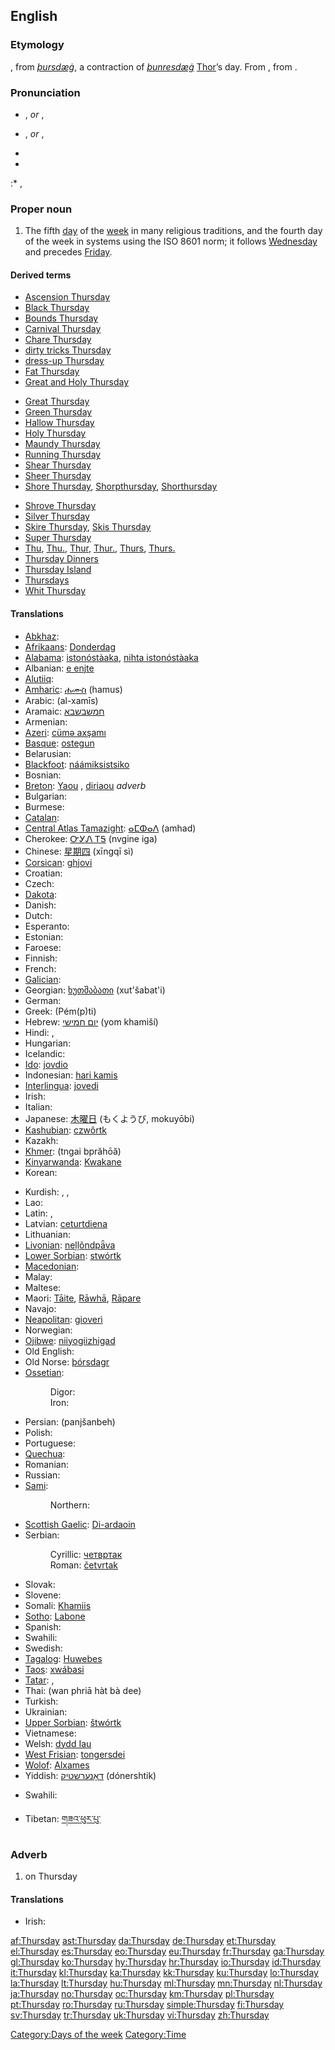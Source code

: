 {{wikipedia|dab=thursday (disambiguation)|thursday}}
{{wikipedia|Week-day names}}
==English==

===Etymology===
{{etyl|enm}}, from {{etyl|ang}} ''[[þursdæġ]]'', a contraction of ''[[þunresdæġ]]'' [[Thor]]’s day. From {{proto|Germanic|thonaras daga-}}, from   {{proto|Indo-European|(s)tene-|to thunder}}.

===Pronunciation===
* {{a|UK}} {{IPA|/ˈθɜ:zdeɪ/}}, {{SAMPA|/"T3:zdeI/}} ''or'' {{IPA|/ˈθɜ:zdi/}}, {{SAMPA|/"T3:zdi/}}
* {{a|US}} {{IPA|/ˈθɝzdeɪ/}}, {{SAMPA|/"T3`zdeI/}} ''or'' {{IPA|/ˈθɝzdi/}}, {{SAMPA|/"T3`zdi/}}
* {{audio|en-us-Thursday.ogg|Audio (US)}}
* {{audio|En-uk-Thursday.ogg|Audio (UK)}}
:* {{rhymes|ɜ:(r)zdeɪ}}, {{rhymes|ɜ:(r)zdi}}

===Proper noun===
{{en-proper noun|s}}

# The fifth [[day]] of the [[week]] in many religious traditions, and the fourth day of the week in systems using the ISO 8601 norm; it follows [[Wednesday]] and precedes [[Friday]].
<!-- probably just an attributive use of the noun: # An appointment, person, or feeling associated with this day of the week.-->

====Derived terms====
{{top3}}
* [[Ascension Thursday]]
* [[Black Thursday]]
* [[Bounds Thursday]]
* [[Carnival Thursday]]
* [[Chare Thursday]]
* [[dirty tricks Thursday]]
* [[dress-up Thursday]]
* [[Fat Thursday]]
* [[Great and Holy Thursday]]
{{mid3}}
* [[Great Thursday]]
* [[Green Thursday]]
* [[Hallow Thursday]]
* [[Holy Thursday]]
* [[Maundy Thursday]]
* [[Running Thursday]]
* [[Shear Thursday]]
* [[Sheer Thursday]]
* [[Shore Thursday]], [[Shorpthursday]], [[Shorthursday]]
{{mid3}}
* [[Shrove Thursday]]
* [[Silver Thursday]]
* [[Skire Thursday]], [[Skis Thursday]]
* [[Super Thursday]]
* [[Thu]], [[Thu.]], [[Thur]], [[Thur.]], [[Thurs]], [[Thurs.]]
* [[w:Thursday Dinners|Thursday Dinners]]
* [[w:Thursday Island|Thursday Island]]
* [[Thursdays]]<!--adverb-->
* [[Whit Thursday]]
{{bottom}}

====Translations====
{{trans-top|day of the week}}
* [[Abkhaz]]: {{Cyrl|[[аҧшьаш]]}} {{IPAchar|(aṗṣ̌aš)}}
* [[Afrikaans]]: [[Donderdag]]
* [[Alabama]]: [[istonóstàaka]], [[nihta istonóstàaka]]
* Albanian: [[e enjte]]
* [[Alutiiq]]: {{tø|ems|Staamiin}}
* [[Amharic]]: [[ሐሙስ]] (hamus)
* Arabic: {{Arab|[[الخميس]]}} (al-xamīs)
* Aramaic: [[חמשבשבא]]
* Armenian: {{t+|hy|հինգշաբթի|tr=hingšabt'i}}
* [[Azeri]]: [[cümə axşamı]]
* [[Basque]]: [[ostegun]]
* Belarusian: {{t-|be|чацвер|m|xs=Belarusian}}
* [[Blackfoot]]: [[náámiksistsiko]]
* Bosnian: {{t+|bs|četvrtak|m}}
* [[Breton]]: [[Yaou]] {{m}}, [[diriaou]] ''adverb'' <!-- move this to [[Thursdays]] once it is created-->
* Bulgarian: {{t+|bg|четвъртък|m|tr=četvărtăk}}
* Burmese: {{t-|my|ကြာသပတေး|tr=kyatha.pa.de:|sc=Mymr|xs=Burmese}}
* [[Catalan]]: {{t+|ca|dijous|m}}
* [[Central Atlas Tamazight]]: [[ⴰⵎⵀⴰⴷ]] (amhad)
* Cherokee: [[ᏅᎩᏁ ᎢᎦ]] (nvgine iga)
* Chinese: [[星期四]] (xīngqī sì)
* [[Corsican]]: [[ghjovi]]
* Croatian: {{t+|hr|četvrtak}}
* Czech: {{t+|cs|čtvrtek|m}}
* [[Dakota]]: {{tø|dak|Aŋpetuitopa}}
* Danish: {{t+|da|torsdag}}
* Dutch: {{t+|nl|donderdag|m}}
* Esperanto: {{t+|eo|ĵaŭdo|xs=Esperanto}}
* Estonian: {{t+|et|neljapäev}}
* Faroese: {{t-|fo|hósdagur|m|xs=Faroese}}
* Finnish: {{t+|fi|torstai}}
* French: {{t+|fr|jeudi|m}}
* [[Galician]]: {{t+|gl|xoves|m|xs=Galician}}
* Georgian: [[ხუთშაბათი]] (xut'šabat'i)
* German: {{t+|de|Donnerstag|m}}
* Greek: {{t+|el|Πέμπτη|f}} (Pém(p)ti)
* Hebrew: [[יום חמישי]] (yom khamiší)
* Hindi: {{t+|hi|गुरूवार|tr=gurūvār|xs=Hindi}}, {{t+|hi|बृहस्पतिवार|tr=brhaspativār|xs=Hindi}}
* Hungarian: {{t+|hu|csütörtök}}
* Icelandic: {{t+|is|fimmtudagur|m}}
* [[Ido]]: [[jovdio]]
* Indonesian: [[hari kamis]]
* [[Interlingua]]: [[jovedi]]
* Irish: {{t+|ga|Déardaoin|m|xs=Irish}}
* Italian: {{t+|it|giovedì|m}}
* Japanese: [[木曜日]] (もくようび, mokuyōbi)
* [[Kashubian]]: [[czwôrtk]] {{m}}
* Kazakh: {{t+|kk|бейсенбі|sc=Cyrl|xs=Kazakh}}
* [[Khmer]]: {{Khmr|[[ព្រហស្បតិ៍]]}} (tngai bprăhōă)
* [[Kinyarwanda]]: [[Kwakane]]
* Korean: {{t+|ko|목요일|tr=mogyoil|sc=KOchar}}
{{trans-mid}}
* Kurdish: {{t+|ku|pêncşem|f}}, {{ku-Arab|[[پێنجشه‌م]]}}, {{ku-Arab|[[پێنجشه‌مه‌]]}}
* Lao: {{t+|lo|ວັນພະຫັດ|wan-pha-hat|sc=Laoo|xs=Lao}}
* Latin: {{t+|la|dies Iovis}}, {{t-|la|dies Jovis}}
* Latvian: [[ceturtdiena]]
* Lithuanian: {{t+|lt|ketvirtadienis|m|xs=Lithuanian}}
* [[Livonian]]: [[neļļõndpǟva]]
* [[Lower Sorbian]]: [[stwórtk]] {{m}}
* [[Macedonian]]: {{t+|mk|четврток|m|tr=čétvrtok}}
* Malay: {{t+|ms|Khamis|xs=Malay}}
* Maltese: {{t-|mt|il-Ħamis|xs=Maltese}}
* Maori: [[Tāite]], [[Rāwhā]], [[Rāpare]]
* Navajo: {{tø|nv|Dį́ʼíjį́ Ndaʼanish}}
* [[Neapolitan]]: [[gioverì]]
* Norwegian: {{t+|no|torsdag}}
* [[Ojibwe]]: [[niiyogiizhigad]]
* Old English: {{t-|ang|þunresdæġ|m|xs=Old English}}
* Old Norse: [[þórsdagr]] {{m}}
* [[Ossetian]]:
*: Digor: {{tø|os|цуппæрæн|tr=cuppæræn|sc=Cyrl|xs=Ossetian}}
*: Iron: {{tø|os|цыппæрæм|tr=cyppæræm|sc=Cyrl|xs=Ossetian}}
* Persian: {{fa-Arab|[[پنج‌شنبه]]}} (panjšanbeh)
* Polish: {{t+|pl|czwartek|m}}
* Portuguese: {{t+|pt|quinta-feira}}
* [[Quechua]]: {{t|qu|juivis|xs=Quechua}}
* Romanian: {{t+|ro|joi|f}}
* Russian: {{t+|ru|четверг|m|tr=četvérg}}
* [[Sami]]:
*: Northern: {{tø|se|duorastat}}
* [[Scottish Gaelic]]: [[Di-ardaoin]]
* Serbian:
*: Cyrillic: [[четвртак#Serbian|четвртак]] {{m}}
*: Roman: [[četvrtak#Serbian|četvrtak]] {{m}}
* Slovak: {{t+|sk|štvrtok|m}}
* Slovene: {{t+|sl|četrtek|m}}
* Somali: [[Khamiis]]
* [[Sotho]]: [[Labone]]
* Spanish: {{t+|es|jueves|m}}
* Swahili: {{t+|sw|ljuma|xs=Swahili}}
* Swedish: {{t+|sv|torsdag|c}}
* [[Tagalog]]: [[Huwebes]]
* [[Taos]]: [[xwábasi]]
* [[Tatar]]: {{t+|tt|пәнҗешәмбе|sc=Cyrl|xs=Tatar}},  {{qualifier|colloquial}} {{t|tt|атнакич|sc=Cyrl|xs=Tatar}}
* Thai: {{Thai|[[วันพฤหัสบดี]]}} (wan phriā hàt bà dee)
* Turkish: {{t+|tr|perşembe}}
* Ukrainian: {{t+|uk|четвер|tr=četver|xs=Ukrainian}}
* [[Upper Sorbian]]: [[štwórtk]] {{m}}
* Vietnamese: {{t+|vi|thứ năm|xs=Vietnamese}}
* Welsh: [[dydd Iau]] {{m}}
* [[West Frisian]]: [[tongersdei]]
* [[Wolof]]: [[Alxames]]
* Yiddish: [[דאָנערשטיק]] (dónershtik)
{{trans-bottom}}
{{trans-top|Translations to check}}
* Swahili: {{t|sw|alahamisi|xs=Swahili}}
{{trans-mid}}
* Tibetan: [[གཟའ་ཕུར་པུ་]]
{{trans-bottom}}

===Adverb===
{{en-adv|-}}

# on Thursday

====Translations====
* Irish: {{t+|ga|Déardaoin|xs=Irish}}

[[Category:Days of the week]]
[[Category:Time]]

[[af:Thursday]]
[[ast:Thursday]]
[[da:Thursday]]
[[de:Thursday]]
[[et:Thursday]]
[[el:Thursday]]
[[es:Thursday]]
[[eo:Thursday]]
[[eu:Thursday]]
[[fr:Thursday]]
[[ga:Thursday]]
[[gl:Thursday]]
[[ko:Thursday]]
[[hy:Thursday]]
[[hr:Thursday]]
[[io:Thursday]]
[[id:Thursday]]
[[it:Thursday]]
[[kl:Thursday]]
[[ka:Thursday]]
[[kk:Thursday]]
[[ku:Thursday]]
[[lo:Thursday]]
[[la:Thursday]]
[[lt:Thursday]]
[[hu:Thursday]]
[[ml:Thursday]]
[[mn:Thursday]]
[[nl:Thursday]]
[[ja:Thursday]]
[[no:Thursday]]
[[oc:Thursday]]
[[km:Thursday]]
[[pl:Thursday]]
[[pt:Thursday]]
[[ro:Thursday]]
[[ru:Thursday]]
[[simple:Thursday]]
[[fi:Thursday]]
[[sv:Thursday]]
[[tr:Thursday]]
[[uk:Thursday]]
[[vi:Thursday]]
[[zh:Thursday]]